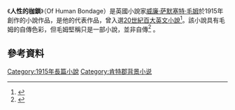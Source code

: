 {{noteTA
|1=zh-tw:人性枷鎖; zh:人性的枷鎖;
}}
{{Expand|time=2016-11-18T18:23:56+00:00}}
《'''人性的枷鎖'''》（Of Human Bondage）是英國小說家[[威廉·萨默塞特·毛姆|威廉·萨默塞特·毛姆]]於1915年創作的小說作品，是他的代表作品，曾入選[[20世紀百大英文小說|20世紀百大英文小說]]<ref>{{Cite web |url=http://www.randomhouse.com/modernlibrary/100bestnovels.html |title=兰登公司20世纪百大英文小说 |accessdate=2014-12-19 |archive-date=2010-02-07 |archive-url=https://web.archive.org/web/20100207224252/http://www.randomhouse.com/modernlibrary/100bestnovels.html |dead-url=no }}</ref>。該小說具有毛姆的自傳色彩，但毛姆堅稱只是一部小說，並非自傳<ref>{{cite book |url=https://books.google.com/books?id=H0MqigagKTkC&q=%22somerset+maugham%22+Spinoza&pg=PA199|title=Maugham encyclopedia|isbn=9780313299162|last1=Rogal|first1=Samuel J.|year=1997}}</ref> 。

==參考資料==
{{reflist}}

[[Category:1915年長篇小說|Category:1915年長篇小說]]
[[Category:肯特郡背景小说|Category:肯特郡背景小说]]